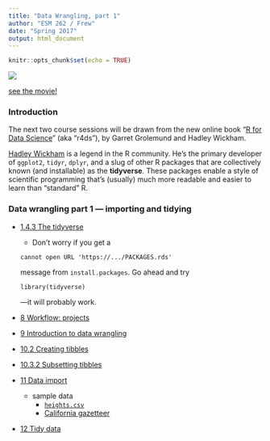 ```yaml
---
title: "Data Wrangling, part 1"
author: "ESM 262 / Frew"
date: "Spring 2017"
output: html_document
---
```


```r
knitr::opts_chunk$set(echo = TRUE)
```

![](herding_cats.jpg)

[see the movie!](https://www.youtube.com/embed/m_MaJDK3VNE)

### Introduction

The next two course sessions will be drawn from the new online book "[R for Data Science](http://r4ds.had.co.nz/)" (aka "r4ds"), by Garret Grolemund and Hadley Wickham.

[Hadley Wickham](http://hadley.nz/) is a legend in the R community. He's the primary developer of `ggplot2`, `tidyr`, `dplyr`, and a slug of other R packages that are collectively known (and installable) as the **tidyverse**. These packages enable a style of scientific programming that's (usually) much more readable and easier to learn than "standard" R.

### Data wrangling part 1 --- importing and tidying

- [1.4.3 The tidyverse](http://r4ds.had.co.nz/introduction.html#the-tidyverse)
    - Don't worry if you get a
```
cannot open URL 'https://.../PACKAGES.rds'
```
    message from `install.packages`. Go ahead and try
```
library(tidyverse)
```
    ---it will probably work.
- [8 Workflow: projects](http://r4ds.had.co.nz/workflow-projects.html)
- [9 Introduction to data wrangling](http://r4ds.had.co.nz/wrangle-intro.html)
- [10.2 Creating tibbles](http://r4ds.had.co.nz/tibbles.html#tibbles)
- [10.3.2 Subsetting tibbles](http://r4ds.had.co.nz/tibbles.html#subsetting)
- [11 Data import](http://r4ds.had.co.nz/data-import.html)
    - sample data
        - [`heights.csv`](https://raw.githubusercontent.com/hadley/r4ds/master/data/heights.csv)
        - [California gazetteer](https://geonames.usgs.gov/docs/stategaz/CA_Features_20170401.zip)
- [12 Tidy data](http://r4ds.had.co.nz/tidy-data.html)


